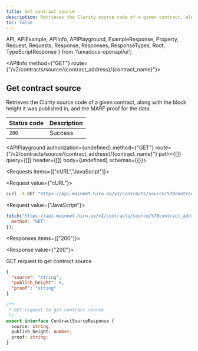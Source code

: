 ```yaml
---
title: Get contract source
description: Retrieves the Clarity source code of a given contract, along with the block height it was published in, and the MARF proof for the data.
toc: false
---
```


  API,
  APIExample,
  APIInfo,
  APIPlayground,
  ExampleResponse,
  Property,
  Request,
  Requests,
  Response,
  Responses,
  ResponseTypes,
  Root,
  TypeScriptResponse
} from 'fumadocs-openapi/ui';

<Root>

<API>

<APIInfo method={"GET"} route={"/v2/contracts/source/{contract_address}/{contract_name}"}>

## Get contract source

Retrieves the Clarity source code of a given contract, along with the block height it was published in, and the MARF proof for the data

| Status code | Description |
| :------ | :------ |
| `200` | Success |

<APIPlayground authorization={undefined} method={"GET"} route={"/v2/contracts/source/{contract_address}/{contract_name}"} path={[]} query={[]} header={[]} body={undefined} schemas={{}}>

</APIPlayground>

</APIInfo>

<APIExample>

<Requests items={["cURL","JavaScript"]}>

<Request value={"cURL"}>

```bash
curl -X GET "https://api.mainnet.hiro.so/v2/contracts/source/%7Bcontract_address%7D/%7Bcontract_name%7D"
```

</Request>

<Request value={"JavaScript"}>

```js
fetch("https://api.mainnet.hiro.so/v2/contracts/source/%7Bcontract_address%7D/%7Bcontract_name%7D", {
  method: "GET"
});
```

</Request>

</Requests>

<Responses items={["200"]}>

<Response value={"200"}>

GET request to get contract source

<ResponseTypes>

<ExampleResponse>

```json
{
  "source": "string",
  "publish_height": 0,
  "proof": "string"
}
```

</ExampleResponse>

<TypeScriptResponse>

```ts
/**
 * GET request to get contract source
 */
export interface ContractSourceResponse {
  source: string;
  publish_height: number;
  proof: string;
}
```

</TypeScriptResponse>

</ResponseTypes>

</Response>

</Responses>

</APIExample>

</API>

</Root>
